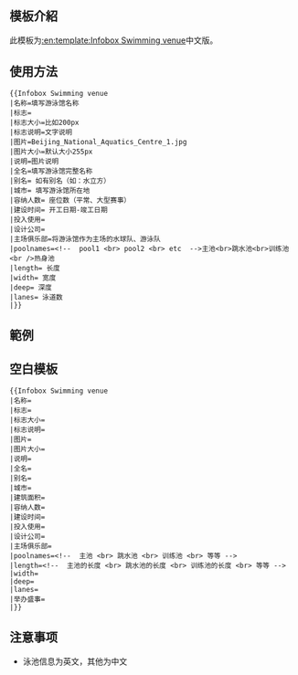 <IncludeOnly><!-- 在這裡加入模板的保護標識 --></IncludeOnly><NoInclude>{{template doc page viewed directly}}</NoInclude>
<!-- 在本行下編輯模板說明 -->
== 模板介紹 ==
此模板为[[:en:template:Infobox Swimming venue]]中文版。
== 使用方法 ==
<pre>{{Infobox Swimming venue
|名称=填写游泳馆名称
|标志=
|标志大小=比如200px
|标志说明=文字说明
|图片=Beijing_National_Aquatics_Centre_1.jpg
|图片大小=默认大小255px
|说明=图片说明
|全名=填写游泳馆完整名称
|别名= 如有别名（如：水立方）
|城市= 填写游泳馆所在地
|容纳人数= 座位数（平常、大型赛事）
|建设时间= 开工日期-竣工日期
|投入使用=
|设计公司=
|主场俱乐部=将游泳馆作为主场的水球队、游泳队
|poolnames=<!--  pool1 <br> pool2 <br> etc  -->主池<br>跳水池<br>训练池<br />热身池
|length= 长度
|width= 宽度
|deep= 深度
|lanes= 泳道数
|}}</pre>

== 範例 ==
{{Infobox Swimming venue
|名称=国家游泳中心
|标志=
|标志大小=200px
|标志说明=
|图片=Beijing_National_Aquatics_Centre_1.jpg
|图片大小=
|说明=国家游泳中心，后方为[[国家体育场 (北京)|国家体育场]]
|全名=国家游泳中心
|别名= 水立方
|城市={{CHN}}[[北京市]]
|建筑面积=79532m<sup>2</sup>
|容纳人数=[[2008年夏季奥林匹克运动会|奥运会期间]]: 17000座<br />其他時間：6000座
|建设时间= [[2003年]][[12月24日]]–[[2008年]][[1月28日]]
|投入使用= 2008年
|建筑造价=[[人民币|￥10.2亿元]]
|设计公司=澳洲PTW公司<br />[[中国建筑工程总公司]]<br />[[中建国际]]<br />ARUP公司
|主场俱乐部=
|poolnames=主池
|length= 50m
|width= 25m
|deep= 3m
|lanes= 10
|举办盛事=[[2008年夏季奥林匹克运动会]]<br />[[2008年夏季残奥会]]
|}}

== 空白模板 ==
<pre>{{Infobox Swimming venue
|名称=
|标志=
|标志大小=
|标志说明=
|图片=
|图片大小=
|说明=
|全名=
|别名=
|城市=
|建筑面积=
|容纳人数=
|建设时间=
|投入使用=
|设计公司=
|主场俱乐部=
|poolnames=<!--  主池 <br> 跳水池 <br> 训练池 <br> 等等 -->
|length=<!--  主池的长度 <br> 跳水池的长度 <br> 训练池的长度 <br> 等等 -->
|width=
|deep=
|lanes=
|举办盛事=
|}}</pre>

== 注意事项 ==
*泳池信息为英文，其他为中文
<!--
== 參見 ==

== 给模板编辑者的说明 ==
=== 模板结构 ===
=== 实现方法 ===
=== 编辑注意 ===
-->
{{Buildings and structures infobox templates}}
<includeonly>{{Sandbox other||<!-- 本行下加入模板的分類，跨維基連結加入Wikidata（參見[[Wikipedia:Wikidata]]） -->
[[Category:游泳模板]]
}}</includeonly>